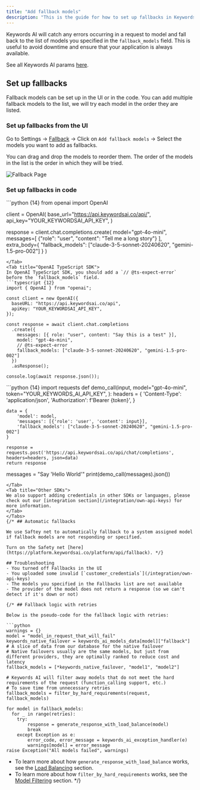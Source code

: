 ```yaml
---
title: "Add fallback models"
description: "This is the guide for how to set up fallbacks in Keywords AI"
---
```


Keywords AI will catch any errors occurring in a request to model and fall back to the list of models you specified in the `fallback_models` field. This is useful to avoid downtime and ensure that your application is always available.

See all Keywords AI params [here](/api-endpoints/proxy-endpoints/chat-completions#keywords-ai-parameters).

## Set up fallbacks
Fallback models can be set up in the UI or in the code. You can add multiple fallback models to the list, we will try each model in the order they are listed.
### Set up fallbacks from the UI
Go to Settings -> [Fallback](https://platform.keywordsai.co/platform/api/fallback) -> Click on `Add fallback models` -> Select the models you want to add as fallbacks.

You can drag and drop the models to reorder them. The order of the models in the list is the order in which they will be tried.
<Frame>
<img src="https://keywordsai-static.s3.us-east-1.amazonaws.com/docs/llm-proxy/fallback.png" alt="Fallback Page"/>
</Frame>

### Set up fallbacks in code
<Tabs>
<Tab title="OpenAI Python SDK">
```python {14}
from openai import OpenAI

client = OpenAI(
    base_url="https://api.keywordsai.co/api/",
    api_key="YOUR_KEYWORDSAI_API_KEY",
)

response = client.chat.completions.create(
    model="gpt-4o-mini",
    messages=[
        {"role": "user", "content": "Tell me a long story"}
    ],
    extra_body={
        "fallback_models": ["claude-3-5-sonnet-20240620", "gemini-1.5-pro-002"]
    }
)
```
</Tab>
<Tab title="OpenAI TypeScript SDK">
In OpenAI TypeScript SDK, you should add a `// @ts-expect-error` before the `fallback_models` field.
```typescript {12}
import { OpenAI } from "openai";

const client = new OpenAI({
  baseURL: "https://api.keywordsai.co/api",
  apiKey: "YOUR_KEYWORDSAI_API_KEY",
});

const response = await client.chat.completions
  .create({
    messages: [{ role: "user", content: "Say this is a test" }],
    model: "gpt-4o-mini",
    // @ts-expect-error
    fallback_models: ["claude-3-5-sonnet-20240620", "gemini-1.5-pro-002"]
  })
  .asResponse();

console.log(await response.json());
```
</Tab>
<Tab title="Standard API">
```python {14}
import requests
def demo_call(input, 
              model="gpt-4o-mini",
              token="YOUR_KEYWORDS_AI_API_KEY",
              ):
    headers = {
        'Content-Type': 'application/json',
        'Authorization': f'Bearer {token}',
    }

    data = {
        'model': model,
        'messages': [{'role': 'user', 'content': input}],
        'fallback_models': ["claude-3-5-sonnet-20240620", "gemini-1.5-pro-002"]
    }

    response = requests.post('https://api.keywordsai.co/api/chat/completions', headers=headers, json=data)
    return response

messages = "Say 'Hello World'"
print(demo_call(messages).json())
```
</Tab>
<Tab title="Other SDKs">
We also support adding credentials in other SDKs or languages, please check out our [integration section](/integration/own-api-keys) for more information.
</Tab>
</Tabs>
{/* ## Automatic fallbacks

We use Saftey net to automatically fallback to a system assigned model if fallback models are not responding or specified.

Turn on the Safety net [here](https://platform.keywordsai.co/platform/api/fallback). */}

## Troubleshooting
- You turned off Fallbacks in the UI
- You uploaded some invalid [`customer_credentials`](/integration/own-api-keys)
- The models you specified in the Fallbacks list are not available
- The provider of the model does not return a response (so we can't detect if it's down or not)

{/* ## Fallback logic with retries

Below is the pseudo-code for the fallback logic with retries:

```python
warnings = {}
model = "model_in_request_that_will_fail"
keywords_native_failover = keywords_ai_models_data[model]["fallback"] # A slice of data from our database for the native failover
# Native failovers usually are the same models, but just from different providers, they are optimally ranked to reduce cost and latency
fallback_models = [*keywords_native_failover, "model1", "model2"]

# Keywords AI will filter away models that do not meet the hard requirements of the request (function_calling support, etc.)
# To save time from unnecessary retries
fallback_models = filter_by_hard_requirements(request, fallback_models)

for model in fallback_models:
  for _ in range(retries):
    try:
        response = generate_response_with_load_balance(model)
        break
    except Exception as e:
        error_code, error_message = keywords_ai_exception_handler(e)
        warnings[model] = error_message
raise Exception("All models failed", warnings)
```

- To learn more about how `generate_response_with_load_balance` works, see the [Load Balancing](/platform-features/load-balancing) section.
- To learn more about how `filter_by_hard_requirements` works, see the [Model Filtering](/platform-features/model-filtering) section. */}
